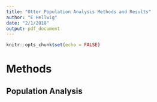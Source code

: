 ```yaml
---
title: "Otter Population Analysis Methods and Results"
author: "E Hellwig"
date: "2/1/2018"
output: pdf_document
---
```


```r
knitr::opts_chunk$set(echo = FALSE)


```


# Methods

## Population Analysis

